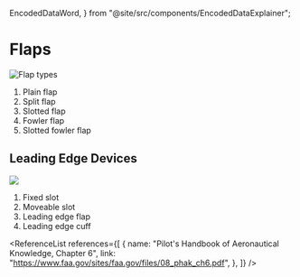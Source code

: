   EncodedDataWord,
} from "@site/src/components/EncodedDataExplainer";

# Flaps

![Flap types](/img/content/flap-types.png)

1. Plain flap
2. Split flap
3. Slotted flap
4. Fowler flap
5. Slotted fowler flap

## Leading Edge Devices

<img src="/img/content/leading-edge-devices.png" />

1. Fixed slot
2. Moveable slot
3. Leading edge flap
4. Leading edge cuff

<ReferenceList
  references={[
    {
      name: "Pilot's Handbook of Aeronautical Knowledge, Chapter 6",
      link: "https://www.faa.gov/sites/faa.gov/files/08_phak_ch6.pdf",
    },
  ]}
/>
